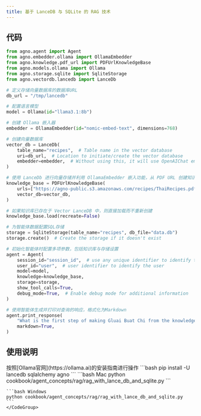 ```yaml
---
title: 基于 LanceDB 与 SQLite 的 RAG 技术
---
```

## 代码

```python
from agno.agent import Agent
from agno.embedder.ollama import OllamaEmbedder
from agno.knowledge.pdf_url import PDFUrlKnowledgeBase
from agno.models.ollama import Ollama
from agno.storage.sqlite import SqliteStorage
from agno.vectordb.lancedb import LanceDb

# 定义存储向量数据库的数据库URL
db_url = "/tmp/lancedb"

# 配置语言模型
model = Ollama(id="llama3.1:8b")

# 创建 Ollama 嵌入器
embedder = OllamaEmbedder(id="nomic-embed-text", dimensions=768)

# 创建向量数据库
vector_db = LanceDb(
    table_name="recipes",  # Table name in the vector database
    uri=db_url,  # Location to initiate/create the vector database
    embedder=embedder,  # Without using this, it will use OpenAIChat embeddings by default
)

# 使用 LanceDb 进行向量存储并利用 OllamaEmbedder 嵌入功能，从 PDF URL 创建知识库
knowledge_base = PDFUrlKnowledgeBase(
    urls=["https://agno-public.s3.amazonaws.com/recipes/ThaiRecipes.pdf"],
    vector_db=vector_db,
)

# 如果知识库已存在于 Vector LanceDB 中，则直接加载而不重新创建
knowledge_base.load(recreate=False)

# 为智能体数据配置SQL存储
storage = SqliteStorage(table_name="recipes", db_file="data.db")
storage.create()  # Create the storage if it doesn't exist

# 初始化智能体时配置多项参数，包括知识库与存储设置
agent = Agent(
    session_id="session_id",  # use any unique identifier to identify the run
    user_id="user",  # user identifier to identify the user
    model=model,
    knowledge=knowledge_base,
    storage=storage,
    show_tool_calls=True,
    debug_mode=True,  # Enable debug mode for additional information
)

# 使用智能体生成并打印对查询的响应，格式化为Markdown
agent.print_response(
    "What is the first step of making Gluai Buat Chi from the knowledge base?",
    markdown=True,
)
```

## 使用说明

<Steps>
  <Snippet file="create-venv-step.mdx" />

  <Step title="安装 Ollama">
    按照[Ollama官网](https://ollama.ai)的安装指南进行操作
  </Step>

  <Step title="安装库">
    ```bash
    pip install -U lancedb sqlalchemy agno
    ```
  </Step>

  <Step title="运行智能体">
    <CodeGroup>
    ```bash Mac
    python cookbook/agent_concepts/rag/rag_with_lance_db_and_sqlite.py
    ```

    ```bash Windows
    python cookbook/agent_concepts/rag/rag_with_lance_db_and_sqlite.py
    ```
    </CodeGroup>
  </Step>
</Steps>